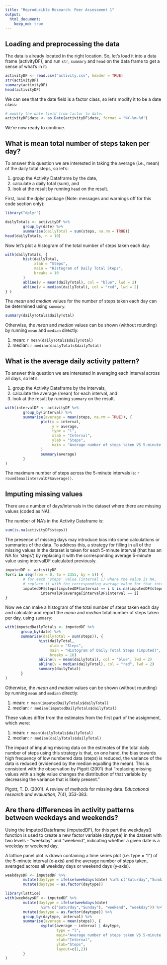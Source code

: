 ```yaml
---
title: "Reproducible Research: Peer Assessment 1"
output: 
  html_document:
    keep_md: true
---
```



## Loading and preprocessing the data
The data is already located in the right location. So, let's load it into a data frame (activityDF), and run `str`, `summary` and `head` on the data frame to get a sense of what's in it:
```r
activityDF <- read.csv("activity.csv", header = TRUE)
str(activityDF)
summary(activityDF)
head(activityDF)
```
We can see that the date field is a factor class, so let's modify it to be a date class:
```r
# modify the date field from factor to date:
activityDF$date <- as.Date(activityDF$date, format = "%Y-%m-%d")
```
We're now ready to continue.

## What is mean total number of steps taken per day?
To answer this question we are interested in taking the average (i.e., mean) of the daily total steps, so let's:

1. group the Activity Dataframe by the date,
2. calculate a daily total (sum), and
3. look at the result by running `head` on the result.

First, load the dplyr package (Note: messages and warnings off for this code section only):
```r
library("dplyr")
```
```r
dailyTotals <- activityDF %>%
        group_by(date) %>%
        summarise(dailyTotal = sum(steps, na.rm = TRUE))
head(dailyTotals, n = 10)
```

Now let's plot a histogram of the total number of steps taken each day:
```r
with(dailyTotals, {
        hist(dailyTotal,
             xlab = "Steps",
             main = "Histogram of Daily Total Steps",
             breaks = 10
        )
        abline(v = mean(dailyTotal), col = "blue", lwd = 2)
        abline(v = median(dailyTotal), col = "red", lwd = 2)
} )
```

The *mean* and *median* values for the number of steps taken each day can be determined using `summary`:
```r
summary(dailyTotals$dailyTotal)
```

Otherwise, the *mean* and *median* values can be shown (without rounding) by running `mean` and `median` directly:

1. mean: `r mean(dailyTotals$dailyTotal)`
2. median: `r median(dailyTotals$dailyTotal)`

## What is the average daily activity pattern?
To answer this question we are interested in averaging each interval across all days, so let's:

1. group the Activity Dataframe by the intervals,
2. calculate the average (mean) for each interval, and
3. look at the result by running `summary` on the result.

```r
with(intervalDF <- activityDF %>%
        group_by(interval) %>%
        summarise(average = mean(steps, na.rm = TRUE)), {
                plot(x = interval,
                     y = average,
                     type = "l",
                     xlab = "Interval",
                     ylab = "Steps",
                     main = "Average number of steps taken VS 5-minute intervals"
                )
                summary(average)
        }
)
```

The maximum number of steps across the 5-minute intervals is: `r round(max(intervalDF$average))`.

## Imputing missing values
There are a number of days/intervals in the dataset where there are missing values (coded as NA).

The number of NA's in the Activity Dataframe is:
```r
sum(is.na(activityDF$steps))
```

The presence of missing days may introduce bias into some calculations or summaries of the data. To address this, a strategy for filling in all of the missing values in the dataset is taken for each 5-minute interval (that has an NA for 'steps') by replacing it with the corresponding average 5-minute value using intervalDF calculated previously. 

```r
imputedDF <- activityDF
for(i in seq(from = 0, to = 2355, by = 5)) {
        # for each 'steps' value (interval i) where the value is NA, 
        # replace it with the corresponding average value for that interval
        imputedDF$steps[imputedDF$interval == i & is.na(imputedDF$steps)] <-
                intervalDF$average[intervalDF$interval == i]
}
```

Now we can make a histogram of the total number of steps taken each day and calculate and report the *mean* and *median* total number of steps taken per day, using `summary`:

```r
with(imputedDailyTotals <- imputedDF %>%
       group_by(date) %>%
       summarise(dailyTotal = sum(steps)), {
               hist(dailyTotal,
                    xlab = "Steps",
                    main = "Histogram of Daily Total Steps (imputed)",
                    breaks = 10)
               abline(v = mean(dailyTotal), col = "blue", lwd = 2)
               abline(v = median(dailyTotal), col = "red", lwd = 2)
               summary(dailyTotal)
       }
)
```

Otherwise, the *mean* and *median* values can be shown (without rounding) by running `mean` and `median` directly:

1. mean: `r mean(imputedDailyTotals$dailyTotal)`
2. median: `r median(imputedDailyTotals$dailyTotal)`

These values differ from the estimates from the first part of the assignment, which were:

1. mean: `r mean(dailyTotals$dailyTotal)`
2. median: `r median(dailyTotals$dailyTotal)`

The impact of imputing missing data on the estimates of the total daily number of steps using this strategy is that, on one hand, the bias towards high frequency of low numbered data (steps) is reduced, the variance of the data is reduced (evidenced by the median equalling the mean). This is consistent with the observation by Pigott (2001) that "replacing missing values with a single value changes the distribution of that variable by decreasing the variance that is likely present."

Pigott, T. D. (2001). A review of methods for missing data. *Educational research and evaluation*, 7(4), 353-383.

## Are there differences in activity patterns between weekdays and weekends?

Using the Imputed Dataframe (imputedDF), for this part the weekdays() function is used to create a new factor variable (daytype) in the dataset with two levels - "weekday" and "weekend", indicating whether a given date is a weekday or weekend day.

A lattice panel plot is drawn containing a time series plot (i.e. type = "l") of the 5-minute interval (x-axis) and the average number of steps taken, averaged across all weekday days or weekend days (y-axis).

```r
weekdaysDF <- imputedDF %>%
        mutate(daytype = ifelse(weekdays(date) %in% c("Saturday","Sunday"), "weekend", "weekday")) %>%
        mutate(daytype = as.factor(daytype))

library(lattice)
with(weekdaysDF <- imputedDF %>%
        mutate(daytype = ifelse(weekdays(date) 
                %in% c("Saturday","Sunday"), "weekend", "weekday")) %>%
        mutate(daytype = as.factor(daytype)) %>%
        group_by(daytype, interval) %>%
        summarise(average = mean(steps)), {
                xyplot(average ~ interval | daytype,
                       type = "l",
                       main="Average number of steps taken VS 5-minute intervals",
                       xlab="Interval",
                       ylab="Steps", 
                       layout=c(1,2))
        }
)
```
